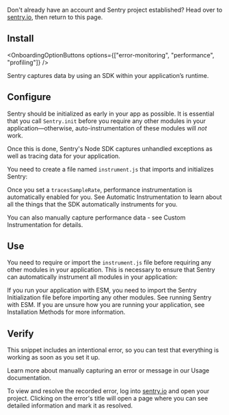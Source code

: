 Don't already have an account and Sentry project established? Head over to [sentry.io](https://sentry.io/signup/), then return to this page.

## Install

<OnboardingOptionButtons
  options={["error-monitoring", "performance", "profiling"]}
/>

Sentry captures data by using an SDK within your application’s runtime.

<PlatformContent includePath="getting-started-install" />

## Configure

Sentry should be initialized as early in your app as possible. It is essential that you call `Sentry.init` before you require any other modules in your application—otherwise, auto-instrumentation of these modules will _not_ work.

Once this is done, Sentry's Node SDK captures unhandled exceptions as well as tracing data for your application.

You need to create a file named `instrument.js` that imports and initializes Sentry:

<PlatformContent includePath="getting-started-config" />

<OnboardingOption optionId="performance">

Once you set a `tracesSampleRate`, performance instrumentation is automatically enabled for you. See <PlatformLink to="/tracing/instrumentation/automatic-instrumentation">Automatic Instrumentation</PlatformLink> to learn about all the things that the SDK automatically instruments for you.

You can also manually capture performance data - see <PlatformLink to="/tracing/instrumentation/custom-instrumentation">Custom Instrumentation</PlatformLink> for details.

</OnboardingOption>

## Use

You need to require or import the `instrument.js` file before requiring any other modules in your application. This is necessary to ensure that Sentry can automatically instrument all modules in your application:

<PlatformContent includePath="getting-started-use" />

<Alert level="warning" title="Running with ESM">

If you run your application with ESM, you need to import the Sentry Initialization file before importing any other modules. See <PlatformLink to="/install/esm">running Sentry with ESM</PlatformLink>.
If you are unsure how you are running your application, see <PlatformLink to="/install">Installation Methods</PlatformLink> for more information.

</Alert>

<PlatformContent includePath="getting-started-sourcemaps" />

## Verify

This snippet includes an intentional error, so you can test that everything is working as soon as you set it up.

<PlatformContent includePath="getting-started-verify" />

<Note>

Learn more about manually capturing an error or message in our <PlatformLink to="/usage/">Usage documentation</PlatformLink>.

</Note>

To view and resolve the recorded error, log into [sentry.io](https://sentry.io) and open your project. Clicking on the error's title will open a page where you can see detailed information and mark it as resolved.
